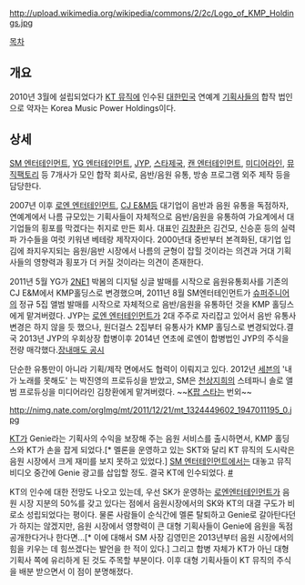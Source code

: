 http://upload.wikimedia.org/wikipedia/commons/2/2c/Logo_of_KMP_Holdings.jpg

[[목차]]

== 개요 ==
2010년 3월에 설립되었다가 [[KT 뮤직]]에 인수된 [[대한민국]] 연예계 [[기획사]]들의 합작 법인으로 약자는 Korea Music Power Holdings이다.

== 상세 ==
[[SM 엔터테인먼트]], [[YG 엔터테인먼트]], [[JYP]], [[스타제국]], [[캔 엔터테인먼트]], [[미디어라인]], [[뮤직팩토리]] 등 7개사가 모인 합작 회사로, 음반/음원 유통, 방송 프로그램 외주 제작 등을 담당한다.

2007년 이후 [[로엔 엔터테인먼트]], [[CJ E&M]]등 대기업이 음반과 음원 유통을 독점하자, 연예계에서 나름 규모있는 기획사들이 자체적으로 음반/음원을 유통하여 가요계에서 대기업들의 횡포를 막겠다는 취지로 만든 회사. 대표인 [[김창환]]은 김건모, 신승훈 등의 실력파 가수들을 여럿 키워낸 베테랑 제작자이다. 2000년대 중반부터 본격화된, 대기업 입김에 좌지우지되는 음원/음반 시장에서 나름의 균형이 잡힐 것이라는 의견과 거대 기획사들의 영향력과 횡포가 더 커질 것이라는 의견이 존재한다.

2011년 5월 YG가 [[2NE1]] 박봄의 디지털 싱글 발매를 시작으로 음원유통회사를 기존의 CJ E&M에서 KMP홀딩스로 변경했으며, 2011년 8월 SM엔터테인먼트가 [[슈퍼주니어]]의 정규 5집 앨범 발매를 시작으로 자체적으로 음반/음원을 유통하던 것을 KMP 홀딩스에게 맡겨버렸다. JYP는 [[로엔 엔터테인먼트]]가 2대 주주로 자리잡고 있어서 음반 유통사 변경은 하지 않을 듯 했으나, 원더걸스 2집부터 유통사가 KMP 홀딩스로 변경되었다.결국 2013년 JYP의 우회상장 합병이후 2014년 연초에 로엔이 합병법인 JYP의 주식을 전량 매각했다.[http://kind.krx.co.kr/common/disclsviewer.do?method=search&acptno=20140121000052 장내매도 공시]

단순한 유통만이 아니라 기획/제작 면에서도 협력이 이뤄지고 있다. 2012년 [[세븐]]의 '내가 노래를 못해도' 는 박진영의 프로듀싱을 받았고, SM은 [[천상지희]]의 스테파니 솔로 앨범 프로듀싱을 미디어라인 김창환에게 맡겨버렸다. ~~[[K팝 스타]]는 번외~~

http://nimg.nate.com/orgImg/mt/2011/12/21/mt_1324449602_1947011195_0.jpg

[[KT]]가 Genie라는 기획사의 수익을 보장해 주는 음원 서비스를 출시하면서, KMP 홀딩스와 KT가 손을 잡게 되었다.[* 멜론을 운영하고 있는 SKT와 달리 KT 뮤직의 도시락은 음원 시장에서 크게 재미를 보지 못하고 있었다.] [[SM 엔터테인먼트]]에서는 대놓고 뮤직비디오 중간에 Genie 광고를 삽입할 정도. 결국 KT에 인수되었다. [http://news.naver.com/main/read.nhn?mode=LSD&mid=sec&sid1=101&oid=020&aid=0002379791 #]

KT의 인수에 대한 전망도 나오고 있는데, 우선 SK가 운영하는 [[로엔엔터테인먼트]]가 음원 시장 지분의 50%를 갖고 있다는 점에서 음원시장에서의 SK와 KT의 대결 구도가 비로소 성립되었다는 평이다. 물론 사람들이 순식간에 멜론 탈퇴하고 Genie로 갈아탄다던가 하지는 않겠지만, 음원 시장에서 영향력이 큰 대형 기획사들이 Genie에 음원을 독점 공개한다거나 한다면...[* 이에 대해서 SM 사장 김영민은 2013년부터 음원 시장에서의 힘을 키우는 데 힘쓰겠다는 발언을 한 적이 있다.] 그리고 합병 자체가 KT가 아닌 대형 기획사 쪽에 유리하게 된 것도 주목할 부분이다. 이후 대형 기획사들이 KT 뮤직의 주식을 배분 받으면서 이 점이 분명해졌다.
